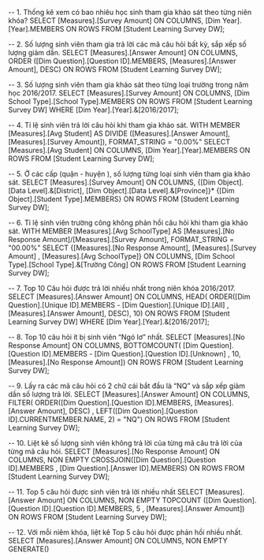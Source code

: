﻿-- 1. Thống kê xem có bao nhiêu học sinh tham gia khảo sát theo từng niên khóa?
SELECT [Measures].[Survey Amount] ON COLUMNS,
[Dim Year].[Year].MEMBERS ON ROWS
FROM [Student Learning Survey DW];

-- 2. Số lượng sinh viên tham gia trả lời các mã câu hỏi bất kỳ, sắp xếp số lượng giảm dần.
SELECT [Measures].[Answer Amount] ON COLUMNS,
ORDER ([Dim Question].[Question ID].MEMBERS, [Measures].[Answer Amount], DESC) ON ROWS
FROM [Student Learning Survey DW];

-- 3. Số lượng sinh viên tham gia khảo sát theo từng loại trường trong năm học 2016/2017.
SELECT [Measures].[Survey Amount] ON COLUMNS,
[Dim School Type].[School Type].MEMBERS ON ROWS
FROM [Student Learning Survey DW]
WHERE [Dim Year].[Year].&[2016/2017];

-- 4. Tỉ lệ sinh viên trả lời câu hỏi khi tham gia khảo sát.
WITH MEMBER [Measures].[Avg Student] AS
DIVIDE ([Measures].[Answer Amount], [Measures].[Survey Amount]), FORMAT_STRING = "0.00%"
SELECT [Measures].[Avg Student] ON COLUMNS,
[Dim Year].[Year].MEMBERS ON ROWS
FROM [Student Learning Survey DW];

-- 5. Ở các cấp (quận - huyện ), số lượng từng loại sinh viên tham gia khảo sát.
SELECT [Measures].[Survey Amount] ON COLUMNS,
{[Dim Object].[Data Level].&[District], [Dim Object].[Data Level].&[Province]}*
{[Dim Object].[Student Type].MEMBERS} ON ROWS
FROM [Student Learning Survey DW];

-- 6. Tỉ lệ sinh viên trường công không phản hồi câu hỏi khi tham gia khảo sát.
WITH MEMBER [Measures].[Avg SchoolType] AS
[Measures].[No Response Amount]/[Measures].[Survey Amount], FORMAT_STRING = "00.00%"
SELECT {[Measures].[No Response Amount], [Measures].[Survey Amount]
		, [Measures].[Avg SchoolType]} ON COLUMNS,
[Dim School Type].[School Type].&[Trường Công] ON ROWS
FROM [Student Learning Survey DW];

-- 7. Top 10 Câu hỏi được trả lời nhiều nhất trong niên khóa 2016/2017.
SELECT [Measures].[Answer Amount] ON COLUMNS,
HEAD(
	ORDER([Dim Question].[Unique ID].MEMBERS - [Dim Question].[Unique ID].[All]
			, [Measures].[Answer Amount], DESC), 10) ON ROWS
FROM [Student Learning Survey DW]
WHERE [Dim Year].[Year].&[2016/2017];

-- 8. Top 10 câu hỏi ít bị sinh viên “Ngó lơ” nhất.
SELECT [Measures].[No Response Amount] ON COLUMNS,
BOTTOMCOUNT(
	[Dim Question].[Question ID].MEMBERS - [Dim Question].[Question ID].[Unknown]
	, 10, [Measures].[No Response Amount]) ON ROWS
FROM [Student Learning Survey DW];

-- 9. Lấy ra các mã câu hỏi có 2 chữ cái bắt đầu là “NQ” và sắp xếp giảm dần số lượng trả lời.
SELECT [Measures].[Answer Amount] ON COLUMNS, 
FILTER(
	ORDER([Dim Question].[Question ID].MEMBERS, [Measures].[Answer Amount], DESC)
	, LEFT([Dim Question].[Question ID].CURRENTMEMBER.NAME, 2) = "NQ") ON ROWS
FROM [Student Learning Survey DW];

-- 10. Liệt kê số lượng sinh viên không trả lời của từng mã câu trả lời của từng mã câu hỏi.
SELECT [Measures].[No Response Amount] ON COLUMNS,
NON EMPTY CROSSJOIN([Dim Question].[Question ID].MEMBERS
					, [Dim Question].[Answer ID].MEMBERS) ON ROWS
FROM [Student Learning Survey DW];

-- 11. Top 5 câu hỏi được sinh viên trả lời nhiều nhất
SELECT [Measures].[Answer Amount] ON COLUMNS,
NON EMPTY TOPCOUNT ([Dim Question].[Question ID].[Question ID].MEMBERS, 5
					, [Measures].[Answer Amount]) ON ROWS
FROM [Student Learning Survey DW];

-- 12. Với mỗi niêm khóa, liệt kê Top 5 câu hỏi được phản hồi nhiều nhất.
SELECT [Measures].[Answer Amount] ON COLUMNS,
NON EMPTY GENERATE()